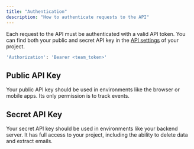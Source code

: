 ```yaml
---
title: "Authentication"
description: "How to authenticate requests to the API"
---
```


Each request to the API must be authenticated with a valid API token. You can find both your public and secret API key in the [API settings](https://app.useplunk.com/settings/api) of your project.

```bash
'Authorization': 'Bearer <team_token>'
```

## Public API Key

Your public API key should be used in environments like the browser or mobile apps. Its only permission is to track events.

## Secret API Key

Your secret API key should be used in environments like your backend server. It has full access to your project, including the ability to delete data and extract emails.
